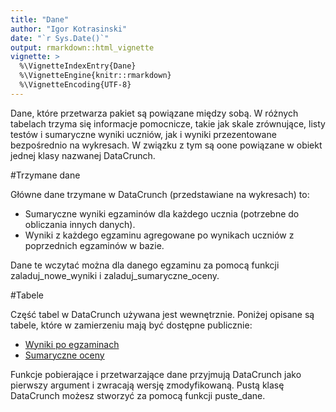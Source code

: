 ```yaml
---
title: "Dane"
author: "Igor Kotrasinski"
date: "`r Sys.Date()`"
output: rmarkdown::html_vignette
vignette: >
  %\VignetteIndexEntry{Dane}
  %\VignetteEngine{knitr::rmarkdown}
  %\VignetteEncoding{UTF-8}
---
```


Dane, które przetwarza pakiet są powiązane między sobą. W różnych tabelach trzyma się informacje pomocnicze, takie jak skale zrównujące, listy testów i sumaryczne wyniki uczniów, jak i wyniki przezentowane bezpośrednio na wykresach. W związku z tym są oone powiązane w obiekt jednej klasy nazwanej DataCrunch.

#Trzymane dane

Główne dane trzymane w DataCrunch (przedstawiane na wykresach) to:

* Sumaryczne wyniki egzaminów dla każdego ucznia (potrzebne do obliczania innych danych).
* Wyniki z każdego egzaminu agregowane po wynikach uczniów z poprzednich egzaminów w bazie.

Dane te wczytać można dla danego egzaminu za pomocą funkcji zaladuj_nowe_wyniki i zaladuj_sumaryczne_oceny.

#Tabele

Część tabel w DataCrunch używana jest wewnętrznie. Poniżej opisane są tabele, które w zamierzeniu mają być dostępne publicznie:

* [Wyniki po egzaminach](wyniki_po_egz.html)
* [Sumaryczne oceny](oceny_uczniow.html)

Funkcje pobierające i przetwarzające dane przyjmują DataCrunch jako pierwszy argument i zwracają wersję zmodyfikowaną.
Pustą klasę DataCrunch możesz stworzyć za pomocą funkcji puste_dane.
